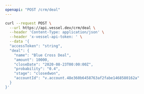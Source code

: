 ```yaml
---
openapi: "POST /crm/deal"
---
```


<RequestExample>

```bash Request
curl --request POST \
  --url https://api.vessel.dev/crm/deal \
  --header 'Content-Type: application/json' \
  --header 'x-vessel-api-token: ' \
  --data '{
  "accessToken": "string",
  "deal": {
    "name": "Blue Cross Deal",
    "amount": 10000,
    "closeDate": "2020-08-23T00:00:00Z",
    "probability": "0.4",
    "stage": "closedwon",
    "accountId": "v.account.48e360b6458763af2fabe1468580162a"
  }
}'
```

</RequestExample>
